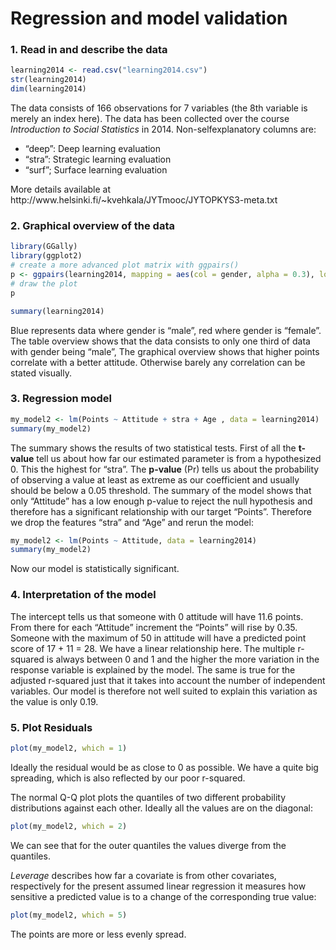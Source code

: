 # Regression and model validation


### 1. Read in and describe the data
```r
learning2014 <- read.csv("learning2014.csv")
str(learning2014)
dim(learning2014)
```
The data consists of 166 observations for 7 variables (the 8th variable is merely an index here). The data has been collected over the course _Introduction to Social Statistics_ in 2014. Non-selfexplanatory columns are:

* "deep": Deep learning evaluation 
* "stra": Strategic learning evaluation
* "surf"; Surface learning evaluation

More details available at http://www.helsinki.fi/~kvehkala/JYTmooc/JYTOPKYS3-meta.txt

### 2. Graphical overview of the data
```r
library(GGally)
library(ggplot2)
# create a more advanced plot matrix with ggpairs()
p <- ggpairs(learning2014, mapping = aes(col = gender, alpha = 0.3), lower = list(combo = wrap("facethist", bins = 20)))
# draw the plot
p
```
```r
summary(learning2014)
```
Blue represents data where gender is "male", red where gender is "female". The table overview shows that the data consists to only one third of data with gender being "male", The graphical overview shows that higher points correlate with a better attitude. Otherwise barely any correlation can be stated visually.

### 3. Regression model

```r
my_model2 <- lm(Points ~ Attitude + stra + Age , data = learning2014)
summary(my_model2)

```
The summary shows the results of two statistical tests. First of all the **t-value** tell us about how far our estimated parameter is from a hypothesized 0. This the highest for "stra". The **p-value** (Pr) tells us about the probability of observing a value at least as extreme as our coefficient and usually should be below a 0.05 threshold.
The summary of the model shows that only "Attitude" has a low enough p-value to reject the null hypothesis and therefore has a significant relationship with our target "Points".
Therefore we drop the features "stra" and "Age" and rerun the model: 
```r
my_model2 <- lm(Points ~ Attitude, data = learning2014)
summary(my_model2)

```
Now our model is statistically significant.

### 4. Interpretation of the model
The intercept tells us that someone with 0 attitude will have 11.6 points. From there for each "Attitude" increment the "Points" will rise by 0.35. Someone with the maximum of 50 in attitude will have a predicted point score of 17 + 11 = 28. We have a linear relationship here. The multiple r-squared is always between 0 and 1 and the higher the more variation in the response variable is explained by the model. The same is true for the adjusted r-squared just that it takes into account the number of independent variables. Our model is therefore not well suited to explain this variation as the value is only 0.19.

### 5. Plot Residuals

```r
plot(my_model2, which = 1)
```

Ideally the residual would be as close to 0 as possible. We have a quite big spreading, which is also reflected by our poor r-squared.

The normal Q-Q plot plots the quantiles of two different probability distributions against each other. Ideally all the values are on the diagonal:
```r
plot(my_model2, which = 2)
```

We can see that for the outer quantiles the values diverge from the quantiles.

_Leverage_ describes how far a covariate is from other covariates, respectively for the present assumed linear regression it measures how sensitive a predicted value is to a change of the corresponding true value:
```r
plot(my_model2, which = 5)
```

The points are more or less evenly spread.